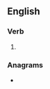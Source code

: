 {{also|läses|låses}}
==English==

===Verb===
{{head|en|verb form}}

# {{en-third-person singular of|lase}}

===Anagrams===
* {{anagrams|en|a=aelss|LSASE|SEALs|Sales|Seals|assle|sales|salse|seals}}